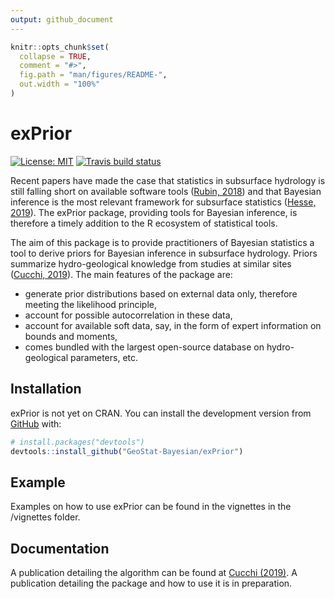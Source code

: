 ```yaml
---
output: github_document
---
```


<!-- README.md is generated from README.Rmd. Please edit that file -->

```r
knitr::opts_chunk$set(
  collapse = TRUE,
  comment = "#>",
  fig.path = "man/figures/README-",
  out.width = "100%"
)
```

# exPrior

<!-- badges: start -->
[![License: MIT](https://img.shields.io/badge/License-MIT-yellow.svg)](https://opensource.org/licenses/MIT)
[![Travis build status](https://travis-ci.org/GeoStat-Bayesian/exPrior.svg?branch=master)](https://travis-ci.org/GeoStat-Bayesian/exPrior)
<!-- badges: end -->

Recent papers have made the case that statistics in subsurface hydrology is still falling short on available software tools ([Rubin, 2018](https://www.hydrol-earth-syst-sci.net/22/5675/2018/)) and that Bayesian inference is the most relevant framework for subsurface statistics ([Hesse, 2019](https://www.frontiersin.org/articles/10.3389/feart.2019.00118/full)). The exPrior package, providing tools for Bayesian inference, is therefore a timely addition to the R ecosystem of statistical tools.

The aim of this package is to provide practitioners of Bayesian statistics a tool to derive priors for Bayesian inference in subsurface hydrology. Priors summarize hydro-geological knowledge from studies at similar sites  ([Cucchi, 2019](https://www.sciencedirect.com/science/article/abs/pii/S0309170818309059)). The main features of the package are:

- generate prior distributions based on external data only, therefore meeting the likelihood principle,
- account for possible autocorrelation in these data,
- account for available soft data, say, in the form of expert information on bounds and moments,
- comes bundled with the largest open-source database on hydro-geological parameters, etc.


## Installation

exPrior is not yet on CRAN. You can install the development version from [GitHub](https://github.com/) with:

``` r
# install.packages("devtools")
devtools::install_github("GeoStat-Bayesian/exPrior")
```
## Example

Examples on how to use exPrior can be found in the vignettes in the /vignettes folder.

## Documentation

A publication detailing the algorithm can be found at [Cucchi (2019)](https://www.sciencedirect.com/science/article/abs/pii/S0309170818309059). A publication detailing the package and how to use it is in preparation.

